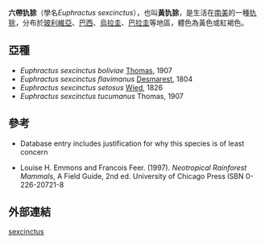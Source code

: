 {{Speciesbox
 | image = Euphractus sexcinctus2.jpg
 | status = LC
 | status_system = iucn3.1
 | trend = unknown
 | taxon = Euphractus sexcinctus | display_parents = 15
 | authority = ([[卡爾·林奈|Linnaeus]], 1758)
}}

'''六帶犰狳'''（學名''Euphractus sexcinctus''），也叫'''黃犰狳'''，是生活在[[南美|南美]]的一種[[犰狳|犰狳]]，分布於[[玻利維亞|玻利維亞]]、[[巴西|巴西]]、[[烏拉圭|烏拉圭]]、[[巴拉圭|巴拉圭]]等地區，體色為黃色或紅褐色。

== 亞種 ==
* ''Euphractus sexcinctus boliviae'' [[Oldfield_Thomas|Thomas]], 1907
* ''Euphractus sexcinctus flavimanus'' [[Anselme_Gaëtan_Desmarest|Desmarest]], 1804
* ''Euphractus sexcinctus setosus'' [[Prince_Maximilian_of_Wied-Neuwied|Wied]], 1826
* ''Euphractus sexcinctus tucumanus'' Thomas, 1907

== 參考 ==
* {{IUCN2006|assessors=Cuellar & members of the Edentate Specialist Group|year=2006|id=8306|title=Euphractus sexcinctus|downloaded=11 May 2006}} Database entry includes justification for why this species is of least concern
* Louise H. Emmons and Francois Feer. (1997). ''Neotropical Rainforest Mammals'', A Field Guide, 2nd ed. University of Chicago Press ISBN 0-226-20721-8

==外部連結==
{{有甲目|2.}}
{{Cingulata}}
{{Taxonbar}}
[[Category:六帶犰狳屬|sexcinctus]]